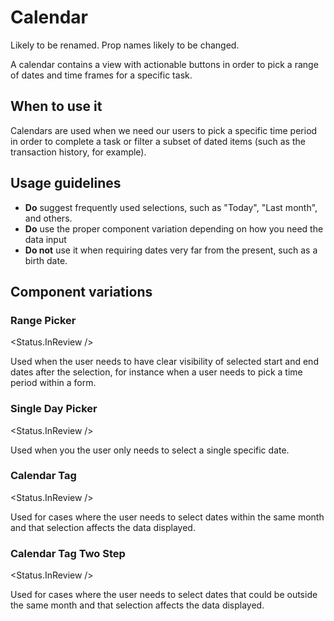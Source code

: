 

<Meta title="Forms/Calendar/Calendar" />

# Calendar

<Status variant="inReview">
  Likely to be renamed. Prop names likely to be changed.
</Status>

A calendar contains a view with actionable buttons in order to pick a range of dates
and time frames for a specific task.

## When to use it

Calendars are used when we need our users to pick a specific time period in order to complete a task
or filter a subset of dated items (such as the transaction history, for example).

## Usage guidelines

- **Do** suggest frequently used selections, such as "Today", "Last month", and others.
- **Do** use the proper component variation depending on how you need the data input
- **Do not** use it when requiring dates very far from the present, such as a birth date.

## Component variations

### Range Picker

<Status.InReview />

Used when the user needs to have clear visibility of selected start and end dates after the selection,
for instance when a user needs to pick a time period within a form.

<Story id="components-calendar-rangepicker--base" />

<Props of={RangePicker} />

### Single Day Picker

<Status.InReview />

Used when you the user only needs to select a single specific date.

<Story id="components-calendar-singledaypicker--base" />

<Props of={SingleDayPicker} />

### Calendar Tag

<Status.InReview />

Used for cases where the user needs to select dates within the same month and that selection affects the data displayed.

<Story id="components-calendar-calendartag--base" />

<Props of={CalendarTag} />

### Calendar Tag Two Step

<Status.InReview />

Used for cases where the user needs to select dates that could be outside the same month and that selection affects the data displayed.

<Story id="components-calendar-calendartagtwostep--base" />

<Props of={CalendarTagTwoStep} />
